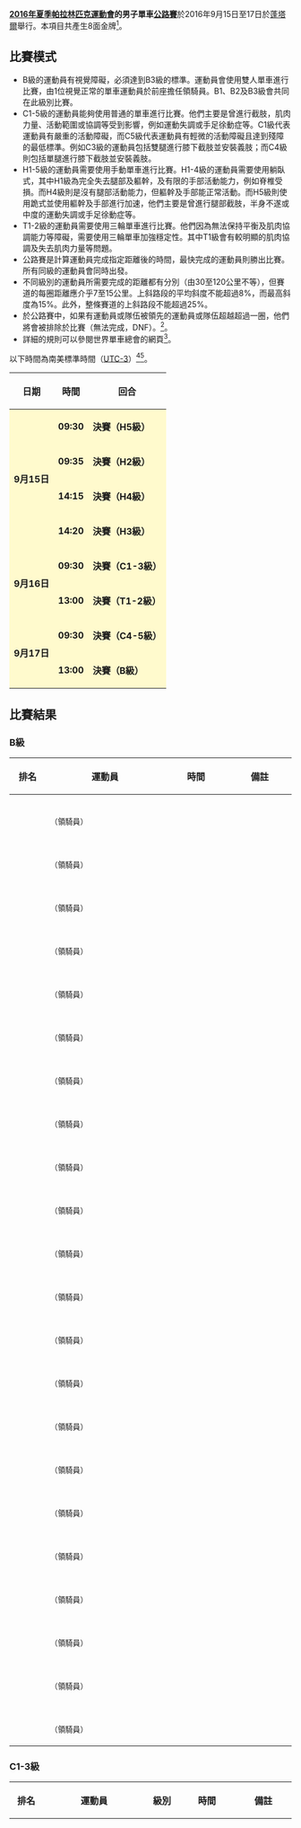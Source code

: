 {{noteTA|G1=Sports}}
{{Infobox Paralympic event
| event       = 男子單車公路
| games       = 2016年夏季
| image       = [[File:Cycling_(road)_pictogram_(Paralympics).svg|80px]]
| caption     = 
| venue       = [[蓬塔爾|蓬塔爾]]
| dates       = 9月15日至17日
| competitors = 169
| nations     = 43<ref>[https://smsprio2016-a.akamaihd.net/_odf-documents/C/R/CRM000000_EntryListByNPC_2016_09_13_6f23989d_4a2f_465b_868d_634be9d368c9.pdf Entry List By NPC]{{dead link|date=2017年11月 |bot=InternetArchiveBot |fix-attempted=yes }}</ref>
| gold        =  
| goldNPC     =  
| silver      =  
| silverNPC   =  
| bronze      =  
| bronzeNPC   =  
| prev        = [[2012年夏季殘疾人奧林匹克運動會自行車男子公路個人計時賽|2012]]
| next        = [[2020年夏季殘疾人奧林匹克運動會男子單車公路賽|2020]]
}}
{{2016年夏季殘疾人奧林匹克運動會單車比賽}}
'''[[2016年夏季帕拉林匹克運動會|2016年夏季帕拉林匹克運動會]]的男子單車[[2016年夏季殘疾人奧林匹克運動會單車比賽|公路賽]]'''於2016年9月15日至17日於[[蓬塔爾|蓬塔爾]]舉行。本項目共產生8面金牌<ref name=track>{{Cite web |url=https://www.rio2016.com/en/paralympics/cycling-road |title=Paralympic Cycling Road |accessdate=2016-09-15 |archive-date=2016-09-16 |archive-url=https://web.archive.org/web/20160916102136/https://www.rio2016.com/en/paralympics/cycling-road |dead-url=no }}</ref>。

== 比賽模式 ==
* B級的運動員有視覺障礙，必須達到B3級的標準。運動員會使用雙人單車進行比賽，由1位視覺正常的單車運動員於前座擔任領騎員。B1、B2及B3級會共同在此級別比賽。
* C1-5級的運動員能夠使用普通的單車進行比賽。他們主要是曾進行截肢，肌肉力量、活動範圍或協調等受到影響，例如運動失調或手足徐動症等。C1級代表運動員有嚴重的活動障礙，而C5級代表運動員有輕微的活動障礙且達到殘障的最低標準。例如C3級的運動員包括雙腿進行膝下截肢並安裝義肢；而C4級則包括單腿進行膝下截肢並安裝義肢。
* H1-5級的運動員需要使用手動單車進行比賽。H1-4級的運動員需要使用躺臥式，其中H1級為完全失去腿部及軀幹，及有限的手部活動能力，例如脊椎受損。而H4級則是沒有腿部活動能力，但軀幹及手部能正常活動。而H5級則使用跪式並使用軀幹及手部進行加速，他們主要是曾進行腿部截肢，半身不遂或中度的運動失調或手足徐動症等。
* T1-2級的運動員需要使用三輪單車進行比賽。他們因為無法保持平衡及肌肉協調能力等障礙，需要使用三輪單車加強穩定性。其中T1級會有較明顯的肌肉協調及失去肌肉力量等問題。
* 公路賽是計算運動員完成指定距離後的時間，最快完成的運動員則勝出比賽。所有同級的運動員會同時出發。
* 不同級別的運動員所需要完成的距離都有分別（由30至120公里不等），但賽道的每圈距離應介乎7至15公里。上斜路段的平均斜度不能超過8%，而最高斜度為15%。此外，整條賽道的上斜路段不能超過25%。
* 於公路賽中，如果有運動員或隊伍被領先的運動員或隊伍超越超過一圈，他們將會被排除於比賽（無法完成，DNF）。<ref name=schedule>{{Cite web |url=http://www.paralimpicos.es/publicacion/ficheros/Paralympic%20Explanatory%20Guide%20_%20Cycling.pdf |title=Cycling Explanatory Guide |access-date=2016-09-14 |archive-url=https://web.archive.org/web/20160330021347/http://www.paralimpicos.es/publicacion/ficheros/Paralympic%20Explanatory%20Guide%20_%20Cycling.pdf |archive-date=2016-03-30 |dead-url=yes }}</ref>。
* 詳細的規則可以參閱世界單車總會的網頁<ref name=regulation>{{Cite web |url=http://www.uci.ch/mm/Document/News/Rulesandregulation/16/26/73/16-PAR-20160101-E_English.pdf |title=UCI CYCLING REGULATIONS |accessdate=2016-09-15 |archive-date=2016-12-19 |archive-url=https://web.archive.org/web/20161219185412/http://www.uci.ch/mm/Document/News/Rulesandregulation/16/26/73/16-PAR-20160101-E_English.pdf |dead-url=no }}</ref>。
以下時間為南美標準時間（[[UTC-3|UTC-3]]）<ref name=schedule/><ref>{{Cite web |url=http://www.uci.ch/mm/Document/News/News/17/69/90/Eventschedule-CyclingRoad_Neutral.pdf |title=Event Schedule - Road (Correct at 08.09.2016) |accessdate=2016-09-15 |archive-date=2016-09-08 |archive-url=https://web.archive.org/web/20160908180054/http://www.uci.ch/mm/Document/News/News/17/69/90/Eventschedule-CyclingRoad_Neutral.pdf |dead-url=no }}</ref>。
{| class="wikitable" style="text-align:center" width=400px
! 日期
! 時間
! 回合
|-
|style=background:lemonchiffon rowspan=4| '''9月15日''' ||style=background:lemonchiffon| '''09:30''' || style=background:lemonchiffon| '''決賽（H5級）''' 
|-
|style=background:lemonchiffon| '''09:35''' || style=background:lemonchiffon| '''決賽（H2級）''' 
|-
|style=background:lemonchiffon| '''14:15''' || style=background:lemonchiffon| '''決賽（H4級）''' 
|-
|style=background:lemonchiffon| '''14:20''' || style=background:lemonchiffon| '''決賽（H3級）''' 
|-
|style=background:lemonchiffon rowspan=2| '''9月16日''' ||style=background:lemonchiffon| '''09:30''' || style=background:lemonchiffon| '''決賽（C1-3級）''' 
|-
|style=background:lemonchiffon| '''13:00''' || style=background:lemonchiffon| '''決賽（T1-2級）''' 
|-
|style=background:lemonchiffon rowspan=2| '''9月17日''' ||style=background:lemonchiffon| '''09:30''' || style=background:lemonchiffon| '''決賽（C4-5級）''' 
|-
|style=background:lemonchiffon| '''13:00''' || style=background:lemonchiffon| '''決賽（B級）''' 
|}

== 比賽結果 ==
{{Expand section|time=2017-04-30T10:10:28+00:00}}
=== B級 ===
{| class="wikitable" style="text-align:center"
|-
!width=50| 排名 !!width=200| 運動員 !!width=100| 時間 !!width=100| 備註
|-
|align=left|  ||align=left| <br><small>（領騎員）</small> ||  ||  
|-
|align=left|  ||align=left| <br><small>（領騎員）</small> ||  ||  
|-
|align=left|  ||align=left| <br><small>（領騎員）</small> ||  ||  
|-
|align=left|  ||align=left| <br><small>（領騎員）</small> ||  ||  
|-
|align=left|  ||align=left| <br><small>（領騎員）</small> ||  ||  
|-
|align=left|  ||align=left| <br><small>（領騎員）</small> ||  ||  
|-
|align=left|  ||align=left| <br><small>（領騎員）</small> ||  ||  
|-
|align=left|  ||align=left| <br><small>（領騎員）</small> ||  ||  
|-
|align=left|  ||align=left| <br><small>（領騎員）</small> ||  ||  
|-
|align=left|  ||align=left| <br><small>（領騎員）</small> ||  ||  
|-
|align=left|  ||align=left| <br><small>（領騎員）</small> ||  ||  
|-
|align=left|  ||align=left| <br><small>（領騎員）</small> ||  ||  
|-
|align=left|  ||align=left| <br><small>（領騎員）</small> ||  ||  
|-
|align=left|  ||align=left| <br><small>（領騎員）</small> ||  ||  
|-
|align=left|  ||align=left| <br><small>（領騎員）</small> ||  ||  
|-
|align=left|  ||align=left| <br><small>（領騎員）</small> ||  ||  
|-
|align=left|  ||align=left| <br><small>（領騎員）</small> ||  ||  
|-
|align=left|  ||align=left| <br><small>（領騎員）</small> ||  ||  
|-
|align=left|  ||align=left| <br><small>（領騎員）</small> ||  ||  
|-
|align=left|  ||align=left| <br><small>（領騎員）</small> ||  ||  
|-
|align=left|  ||align=left| <br><small>（領騎員）</small> ||  ||  
|-
|align=left|  ||align=left| <br><small>（領騎員）</small> ||  ||  
|}

=== C1-3級 ===
{| class="wikitable" style="text-align:center"
|-
!width=50| 排名 !!width=200| 運動員 !!width=50| 級別 !!width=100| 時間 !!width=100| 備註
|-
|align=left|  ||align=left|  ||  ||  ||  
|-
|align=left|  ||align=left|  ||  ||  ||  
|-
|align=left|  ||align=left|  ||  ||  ||  
|-
|align=left|  ||align=left|  ||  ||  ||  
|-
|align=left|  ||align=left|  ||  ||  ||  
|-
|align=left|  ||align=left|  ||  ||  ||  
|-
|align=left|  ||align=left|  ||  ||  ||  
|-
|align=left|  ||align=left|  ||  ||  ||  
|-
|align=left|  ||align=left|  ||  ||  ||  
|-
|align=left|  ||align=left|  ||  ||  ||  
|-
|align=left|  ||align=left|  ||  ||  ||  
|-
|align=left|  ||align=left|  ||  ||  ||  
|-
|align=left|  ||align=left|  ||  ||  ||  
|-
|align=left|  ||align=left|  ||  ||  ||  
|-
|align=left|  ||align=left|  ||  ||  ||  
|-
|align=left|  ||align=left|  ||  ||  ||  
|-
|align=left|  ||align=left|  ||  ||  ||  
|-
|align=left|  ||align=left|  ||  ||  ||  
|-
|align=left|  ||align=left|  ||  ||  ||  
|-
|align=left|  ||align=left|  ||  ||  ||  
|-
|align=left|  ||align=left|  ||  ||  ||  
|-
|align=left|  ||align=left|  ||  ||  ||  
|-
|align=left|  ||align=left|  ||  ||  ||  
|-
|align=left|  ||align=left|  ||  ||  ||  
|-
|align=left|  ||align=left|  ||  ||  ||  
|-
|align=left|  ||align=left|  ||  ||  ||  
|-
|align=left|  ||align=left|  ||  ||  ||  
|-
|align=left|  ||align=left|  ||  ||  ||  
|-
|align=left|  ||align=left|  ||  ||  ||  
|-
|align=left|  ||align=left|  ||  ||  ||  
|-
|align=left|  ||align=left|  ||  ||  ||  
|-
|align=left|  ||align=left|  ||  ||  ||  
|-
|align=left|  ||align=left|  ||  ||  ||  
|-
|align=left|  ||align=left|  ||  ||  ||  
|-
|align=left|  ||align=left|  ||  ||  ||  
|-
|align=left|  ||align=left|  ||  ||  ||  
|-
|align=left|  ||align=left|  ||  ||  ||  
|-
|align=left|  ||align=left|  ||  ||  ||  
|-
|align=left|  ||align=left|  ||  ||  ||  
|-
|align=left|  ||align=left|  ||  ||  ||  
|}

=== C4-5級 ===
{| class="wikitable" style="text-align:center"
|-
!width=50| 排名 !!width=200| 運動員 !!width=50| 級別 !!width=100| 時間 !!width=100| 備註
|-
|align=left|  ||align=left|  ||  ||  ||  
|-
|align=left|  ||align=left|  ||  ||  ||  
|-
|align=left|  ||align=left|  ||  ||  ||  
|-
|align=left|  ||align=left|  ||  ||  ||  
|-
|align=left|  ||align=left|  ||  ||  ||  
|-
|align=left|  ||align=left|  ||  ||  ||  
|-
|align=left|  ||align=left|  ||  ||  ||  
|-
|align=left|  ||align=left|  ||  ||  ||  
|-
|align=left|  ||align=left|  ||  ||  ||  
|-
|align=left|  ||align=left|  ||  ||  ||  
|-
|align=left|  ||align=left|  ||  ||  ||  
|-
|align=left|  ||align=left|  ||  ||  ||  
|-
|align=left|  ||align=left|  ||  ||  ||  
|-
|align=left|  ||align=left|  ||  ||  ||  
|-
|align=left|  ||align=left|  ||  ||  ||  
|-
|align=left|  ||align=left|  ||  ||  ||  
|-
|align=left|  ||align=left|  ||  ||  ||  
|-
|align=left|  ||align=left|  ||  ||  ||  
|-
|align=left|  ||align=left|  ||  ||  ||  
|-
|align=left|  ||align=left|  ||  ||  ||  
|-
|align=left|  ||align=left|  ||  ||  ||  
|-
|align=left|  ||align=left|  ||  ||  ||  
|-
|align=left|  ||align=left|  ||  ||  ||  
|-
|align=left|  ||align=left|  ||  ||  ||  
|-
|align=left|  ||align=left|  ||  ||  ||  
|-
|align=left|  ||align=left|  ||  ||  ||  
|-
|align=left|  ||align=left|  ||  ||  ||  
|-
|align=left|  ||align=left|  ||  ||  ||  
|-
|align=left|  ||align=left|  ||  ||  ||  
|-
|align=left|  ||align=left|  ||  ||  ||  
|}

=== H2級 ===
{| class="wikitable" style="text-align:center"
|-
!width=50| 排名 !!width=200| 運動員 !!width=100| 時間 !!width=100| 備註
|-
|align=left|  ||align=left|  ||  ||  
|-
|align=left|  ||align=left|  ||  ||  
|-
|align=left|  ||align=left|  ||  ||  
|-
|align=left|  ||align=left|  ||  ||  
|-
|align=left|  ||align=left|  ||  ||  
|-
|align=left|  ||align=left|  ||  ||  
|-
|align=left|  ||align=left|  ||  ||  
|-
|align=left|  ||align=left|  ||  ||  
|}

=== H3級 ===
{| class="wikitable" style="text-align:center"
|-
!width=50| 排名 !!width=200| 運動員 !!width=100| 時間 !!width=100| 備註
|-
|align=left|  ||align=left|  ||  ||  
|-
|align=left|  ||align=left|  ||  ||  
|-
|align=left|  ||align=left|  ||  ||  
|-
|align=left|  ||align=left|  ||  ||  
|-
|align=left|  ||align=left|  ||  ||  
|-
|align=left|  ||align=left|  ||  ||  
|-
|align=left|  ||align=left|  ||  ||  
|-
|align=left|  ||align=left|  ||  ||  
|-
|align=left|  ||align=left|  ||  ||  
|-
|align=left|  ||align=left|  ||  ||  
|-
|align=left|  ||align=left|  ||  ||  
|-
|align=left|  ||align=left|  ||  ||  
|-
|align=left|  ||align=left|  ||  ||  
|}

=== H4級 ===
{| class="wikitable" style="text-align:center"
|-
!width=50| 排名 !!width=200| 運動員 !!width=100| 時間 !!width=100| 備註
|-
|align=left|  ||align=left|  ||  ||  
|-
|align=left|  ||align=left|  ||  ||  
|-
|align=left|  ||align=left|  ||  ||  
|-
|align=left|  ||align=left|  ||  ||  
|-
|align=left|  ||align=left|  ||  ||  
|-
|align=left|  ||align=left|  ||  ||  
|-
|align=left|  ||align=left|  ||  ||  
|-
|align=left|  ||align=left|  ||  ||  
|-
|align=left|  ||align=left|  ||  ||  
|-
|align=left|  ||align=left|  ||  ||  
|-
|align=left|  ||align=left|  ||  ||  
|-
|align=left|  ||align=left|  ||  ||  
|}

=== H5級 ===
{| class="wikitable" style="text-align:center"
|-
!width=50| 排名 !!width=200| 運動員 !!width=100| 時間 !!width=100| 備註
|-
|align=left|  ||align=left|  ||  ||  
|-
|align=left|  ||align=left|  ||  ||  
|-
|align=left|  ||align=left|  ||  ||  
|-
|align=left|  ||align=left|  ||  ||  
|-
|align=left|  ||align=left|  ||  ||  
|-
|align=left|  ||align=left|  ||  ||  
|-
|align=left|  ||align=left|  ||  ||  
|-
|align=left|  ||align=left|  ||  ||  
|-
|align=left|  ||align=left|  ||  ||  
|-
|align=left|  ||align=left|  ||  ||  
|}

=== T1-2級 ===
{| class="wikitable" style="text-align:center"
|-
!width=50| 排名 !!width=200| 運動員 !!width=50| 級別 !!width=100| 時間 !!width=100| 備註
|-
|align=left|  ||align=left|  ||  ||  ||  
|-
|align=left|  ||align=left|  ||  ||  ||  
|-
|align=left|  ||align=left|  ||  ||  ||  
|-
|align=left|  ||align=left|  ||  ||  ||  
|-
|align=left|  ||align=left|  ||  ||  ||  
|-
|align=left|  ||align=left|  ||  ||  ||  
|-
|align=left|  ||align=left|  ||  ||  ||  
|-
|align=left|  ||align=left|  ||  ||  ||  
|-
|align=left|  ||align=left|  ||  ||  ||  
|-
|align=left|  ||align=left|  ||  ||  ||  
|-
|align=left|  ||align=left|  ||  ||  ||  
|-
|align=left|  ||align=left|  ||  ||  ||  
|}

== 參考資料 ==
{{reflist}}

== 外部連結 ==
* {{Official|https://www.rio2016.com/en/paralympics/cycling-road}}（公路單車）{{pt}}{{en}}{{es}}{{fr}}
* [http://www.uci.ch/ 世界單車總會]{{Wayback|url=http://www.uci.ch/ |date=20140818203828 }}{{en}}

[[Category:2016年夏季殘疾人奧林匹克運動會單車比賽|Category:2016年夏季殘疾人奧林匹克運動會單車比賽]]
[[Category:2016年單車|Category:2016年單車]]